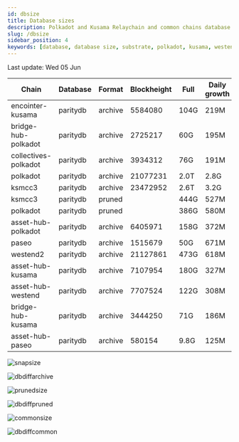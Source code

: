 ```yaml
---
id: dbsize
title: Database sizes
description: Polkadot and Kusama Relaychain and common chains database sizes
slug: /dbsize
sidebar_position: 4
keywords: [database, database size, substrate, polkadot, kusama, westend]
---
```



Last update: Wed 05 Jun

| Chain    | Database   | Format | Blockheight | Full         | Daily growth |
| ------------------------| ----------- | -------- | ------- | ---------- | ----- | 
| encointer-kusama | paritydb | archive | 5584080 | 104G | 219M |
| bridge-hub-polkadot | paritydb | archive | 2725217 | 60G | 195M |
| collectives-polkadot | paritydb | archive | 3934312 | 76G | 191M |
| polkadot | paritydb | archive | 21077231 | 2.0T | 2.8G |
| ksmcc3 | paritydb | archive | 23472952 | 2.6T | 3.2G |
| ksmcc3 | paritydb | pruned |  | 444G | 527M |
| polkadot | paritydb | pruned |  | 386G | 580M |
| asset-hub-polkadot | paritydb | archive | 6405971 | 158G | 372M |
| paseo | paritydb | archive | 1515679 | 50G | 671M |
| westend2 | paritydb | archive | 21127861 | 473G | 618M |
| asset-hub-kusama | paritydb | archive | 7107954 | 180G | 327M |
| asset-hub-westend | paritydb | archive | 7707524 | 122G | 308M |
| bridge-hub-kusama | paritydb | archive | 3444250 | 71G | 186M |
| asset-hub-paseo | paritydb | archive | 580154 | 9.8G | 125M |

![snapsize](/img/archivesize.png)

![dbdiffarchive](/img/dbdiffrelay.png)

![prunedsize](/img/prunedsize.png)

![dbdiffpruned](/img/dbdiffpruned.png)

![commonsize](/img/commonsize.png)

![dbdiffcommon](/img/dbdiffcommon.png)
